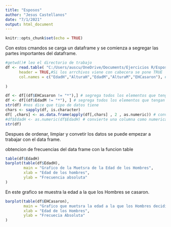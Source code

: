 ```yaml
---
title: "Esposos"
author: "Jesus Castellanos"
date: "7/1/2021"
output: html_document
---
```


```r
knitr::opts_chunk$set(echo = TRUE)
```

Con estos cmandos se carga un dataframe y se comienza a segregar las partes importantes del dataframe.

```r
#getwd()# leo el directorio de trabajo
df <- read.table( "C:/Users/auscu/OneDrive/Documents/Ejercicios R/Esposos/husbandwife.txt",#Lectura de archivos
      header = TRUE,#Si los arrchivos viene con cabecera se pone TRUE
      col.names = c("EdadH","AlturaH","EdadM","AlturaM","EHCasaron"), # renombra las columnas
      
)

df <- df[(df$EHCasaron != "*"),] # segrega todos los elementos que tengan en el renglon*
df <- df[(df$EdadM != "*"), ] # segrega todos los elementos que tengan en el renglon *
str(df) #nos dice que tipo de datos tiene 
chars <- sapply(df, is.character) 
df[ ,chars] <- as.data.frame(apply(df[,chars] , 2 , as.numeric)) # convierte todo un data frame a numeric
#df$EdadH <- as.numeric(df$EdadH) # convierte una columna como numerica
str(df)

```

Despues de ordenar, limpiar y convetir los datos se puede empezar a trabajar con el data frame.

obtencion de frecuencias del data frame con la funcion table
```r
table(df$EdadH)
barplot(table(df$EdadH),
        main = "Grafico de la Muetsra de la Edad de los Hombres",
        xlab = "Edad de los hombres",
        ylab = "Frecuencia absoluta"
)
```

En este grafico se muestra la edad a la que los Hombres se casaron.

```r
barplot(table(df$EHCasaron),
        main = "Grafico que muetsra la edad a la que los Hombres decidieron Casarse",
        xlab = "Edad de los Hombres",
        ylab = "Frecuecia Absoluta"
)
```

